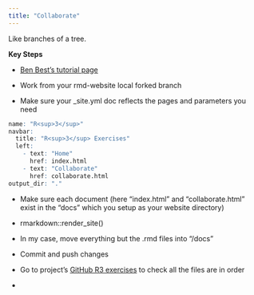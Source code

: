 ```yaml
---
title: "Collaborate"
---
```


Like branches of a tree.

**Key Steps**

- [Ben Best's tutorial page](https://noaa-iea.github.io/r3-train/collaborate.html)

- Work from your rmd-website local forked branch

- Make sure your _site.yml doc reflects the pages and parameters you need

```r

name: "R<sup>3</sup>"
navbar:
  title: "R<sup>3</sup> Exercises"
  left:
    - text: "Home"
      href: index.html
    - text: "Collaborate"
      href: collaborate.html
output_dir: "."

```

- Make sure each document (here "index.html" and "collaborate.html" exist in the "docs" which you setup as your website directory)

- rmarkdown::render_site()

- In my case, move everything but the .rmd files into "/docs"

- Commit and push changes

- Go to project's [GitHub R3 exercises](https://github.com/NatashaAHardy/r3-exercises) to check all the files are in order

- 